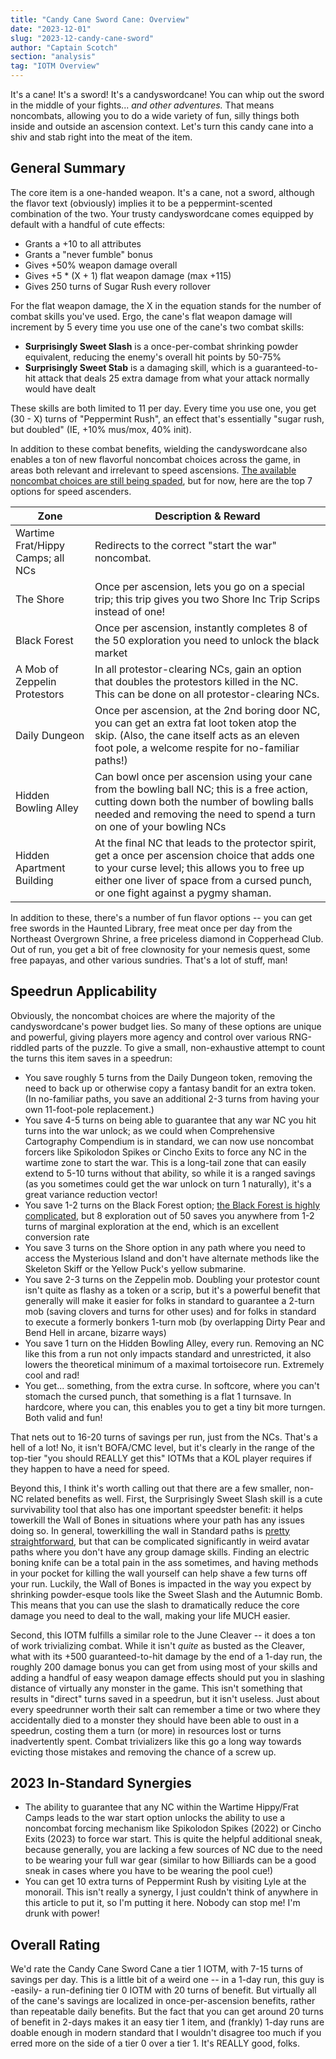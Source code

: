 ```yaml
---
title: "Candy Cane Sword Cane: Overview"
date: "2023-12-01"
slug: "2023-12-candy-cane-sword"
author: "Captain Scotch"
section: "analysis"
tag: "IOTM Overview"
---
```

It's a cane! It's a sword! It's a candyswordcane! You can whip out the sword in the middle of your fights... *and other adventures.* That means noncombats, allowing you to do a wide variety of fun, silly things both inside and outside an ascension context. Let's turn this candy cane into a shiv and stab right into the meat of the item.

## General Summary

The core item is a one-handed weapon. It's a cane, not a sword, although the flavor text (obviously) implies it to be a peppermint-scented combination of the two. Your trusty candyswordcane comes equipped by default with a handful of cute effects:

- Grants a +10 to all attributes
- Grants a "never fumble" bonus
- Gives +50% weapon damage overall
- Gives +5 * (X + 1) flat weapon damage (max +115)
- Gives 250 turns of Sugar Rush every rollover

For the flat weapon damage, the X in the equation stands for the number of combat skills you've used. Ergo, the cane's flat weapon damage will increment by 5 every time you use one of the cane's two combat skills:

- **Surprisingly Sweet Slash** is a once-per-combat shrinking powder equivalent, reducing the enemy's overall hit points by 50-75%
- **Surprisingly Sweet Stab** is a damaging skill, which is a guaranteed-to-hit attack that deals 25 extra damage from what your attack normally would have dealt

These skills are both limited to 11 per day. Every time you use one, you get (30 - X) turns of "Peppermint Rush", an effect that's essentially "sugar rush, but doubled" (IE, +10% mus/mox, 40% init). 

In addition to these combat benefits, wielding the candyswordcane also enables a ton of new flavorful noncombat choices across the game, in areas both relevant and irrelevant to speed ascensions. [The available noncombat choices are still being spaded](https://docs.google.com/spreadsheets/d/16MwNZC1ACgaf8g8BDdqob86_mFJet80h2Xtrv7uoBKI/edit#gid=0), but for now, here are the top 7 options for speed ascenders.

| Zone                 | Description & Reward             |
| -------------------- | -------------------------------- |
| Wartime Frat/Hippy Camps; all NCs | Redirects to the correct "start the war" noncombat. |
| The Shore | Once per ascension, lets you go on a special trip; this trip gives you two Shore Inc Trip Scrips instead of one! |
| Black Forest | Once per ascension, instantly completes 8 of the 50 exploration you need to unlock the black market |
| A Mob of Zeppelin Protestors | In all protestor-clearing NCs, gain an option that doubles the protestors killed in the NC. This can be done on all protestor-clearing NCs. |
| Daily Dungeon | Once per ascension, at the 2nd boring door NC, you can get an extra fat loot token atop the skip. (Also, the cane itself acts as an eleven foot pole, a welcome respite for no-familiar paths!) |
| Hidden Bowling Alley | Can bowl once per ascension using your cane from the bowling ball NC; this is a free action, cutting down both the number of bowling balls needed and removing the need to spend a turn on one of your bowling NCs |
| Hidden Apartment Building | At the final NC that leads to the protector spirit, get a once per ascension choice that adds one to your curse level; this allows you to free up either one liver of space from a cursed punch, or one fight against a pygmy shaman. |

In addition to these, there's a number of fun flavor options -- you can get free swords in the Haunted Library, free meat once per day from the Northeast Overgrown Shrine, a free priceless diamond in Copperhead Club. Out of run, you get a bit of free clownosity for your nemesis quest, some free papayas, and other various sundries. That's a lot of stuff, man!

## Speedrun Applicability

Obviously, the noncombat choices are where the majority of the candyswordcane's power budget lies. So many of these options are unique and powerful, giving players more agency and control over various RNG-riddled parts of the puzzle. To give a small, non-exhaustive attempt to count the turns this item saves in a speedrun:

- You save roughly 5 turns from the Daily Dungeon token, removing the need to back up or otherwise copy a fantasy bandit for an extra token. (In no-familiar paths, you save an additional 2-3 turns from having your own 11-foot-pole replacement.)
- You save 4-5 turns on being able to guarantee that any war NC you hit turns into the war unlock; as we could when Comprehensive Cartography Compendium is in standard, we can now use noncombat forcers like Spikolodon Spikes or Cincho Exits to force any NC in the wartime zone to start the war. This is a long-tail zone that can easily extend to 5-10 turns without that ability, so while it is a ranged savings (as you sometimes could get the war unlock on turn 1 naturally), it's a great variance reduction vector!
- You save 1-2 turns on the Black Forest option; [the Black Forest is highly complicated](https://docs.google.com/spreadsheets/d/1rW2x55NLdhVLdMvGSMB5fQ_znaZq2jNium9PHzVm1kY/edit?usp=sharing), but 8 exploration out of 50 saves you anywhere from 1-2 turns of marginal exploration at the end, which is an excellent conversion rate
- You save 3 turns on the Shore option in any path where you need to access the Mysterious Island and don't have alternate methods like the Skeleton Skiff or the Yellow Puck's yellow submarine.
- You save 2-3 turns on the Zeppelin mob. Doubling your protestor count isn't quite as flashy as a token or a scrip, but it's a powerful benefit that generally will make it easier for folks in standard to guarantee a 2-turn mob (saving clovers and turns for other uses) and for folks in standard to execute a formerly bonkers 1-turn mob (by overlapping Dirty Pear and Bend Hell in arcane, bizarre ways)
- You save 1 turn on the Hidden Bowling Alley, every run. Removing an NC like this from a run not only impacts standard and unrestricted, it also lowers the theoretical minimum of a maximal tortoisecore run. Extremely cool and rad!
- You get... something, from the extra curse. In softcore, where you can't stomach the cursed punch, that something is a flat 1 turnsave. In hardcore, where you can, this enables you to get a tiny bit more turngen. Both valid and fun!

That nets out to 16-20 turns of savings per run, just from the NCs. That's a hell of a lot! No, it isn't BOFA/CMC level, but it's clearly in the range of the top-tier "you should REALLY get this" IOTMs that a KOL player requires if they happen to have a need for speed. 

Beyond this, I think it's worth calling out that there are a few smaller, non-NC related benefits as well. First, the Surprisingly Sweet Slash skill is a cute survivability tool that also has one important speedster benefit: it helps towerkill the Wall of Bones in situations where your path has any issues doing so. In general, towerkilling the wall in Standard paths is [pretty straightforward](https://kol.coldfront.net/thekolwiki/index.php/User:The_ErosionSeeker/Lair_Tests#Crushing_the_wall_of_bones), but that can be complicated significantly in weird avatar paths where you don't have any group damage skills. Finding an electric boning knife can be a total pain in the ass sometimes, and having methods in your pocket for killing the wall yourself can help shave a few turns off your run. Luckily, the Wall of Bones is impacted in the way you expect by shrinking powder-esque tools like the Sweet Slash and the Autumnic Bomb. This means that you can use the slash to dramatically reduce the core damage you need to deal to the wall, making your life MUCH easier.

Second, this IOTM fulfills a similar role to the June Cleaver -- it does a ton of work trivializing combat. While it isn't *quite* as busted as the Cleaver, what with its +500 guaranteed-to-hit damage by the end of a 1-day run, the roughly 200 damage bonus you can get from using most of your skills and adding a handful of easy weapon damage effects should put you in slashing distance of virtually any monster in the game. This isn't something that results in "direct" turns saved in a speedrun, but it isn't useless. Just about every speedrunner worth their salt can remember a time or two where they accidentally died to a monster they should have been able to oust in a speedrun, costing them a turn (or more) in resources lost or turns inadvertently spent. Combat trivializers like this go a long way towards evicting those mistakes and removing the chance of a screw up. 

## 2023 In-Standard Synergies

- The ability to guarantee that any NC within the Wartime Hippy/Frat Camps leads to the war start option unlocks the ability to use a noncombat forcing mechanism like Spikolodon Spikes (2022) or Cincho Exits (2023) to force war start. This is quite the helpful additional sneak, because generally, you are lacking a few sources of NC due to the need to be wearing your full war gear (similar to how Billiards can be a good sneak in cases where you have to be wearing the pool cue!)
- You can get 10 extra turns of Peppermint Rush by visiting Lyle at the monorail. This isn't really a synergy, I just couldn't think of anywhere in this article to put it, so I'm putting it here. Nobody can stop me! I'm drunk with power!

## Overall Rating

We'd rate the Candy Cane Sword Cane a tier 1 IOTM, with 7-15 turns of savings per day. This is a little bit of a weird one -- in a 1-day run, this guy is -easily- a run-defining tier 0 IOTM with 20 turns of benefit. But virtually all of the cane's savings are localized in once-per-ascension benefits, rather than repeatable daily benefits. But the fact that you can get around 20 turns of benefit in 2-days makes it an easy tier 1 item, and (frankly) 1-day runs are doable enough in modern standard that I wouldn't disagree too much if you erred more on the side of a tier 0 over a tier 1. It's REALLY good, folks.